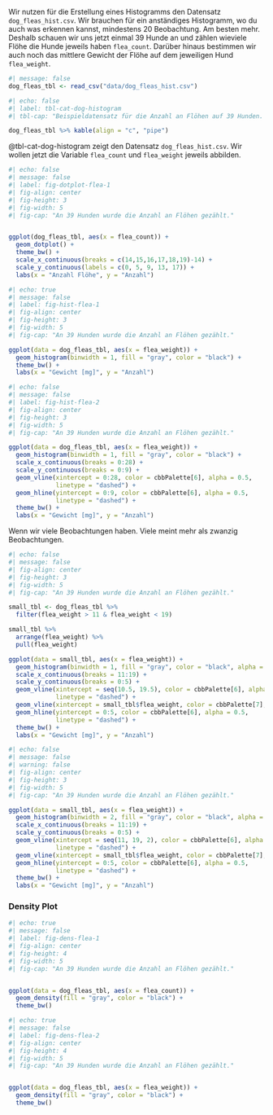 Wir nutzen für die Erstellung eines Histogramms den Datensatz `dog_fleas_hist.csv`. Wir brauchen für ein anständiges Histogramm, wo du auch was erkennen kannst, mindestens 20 Beobachtung. Am besten mehr. Deshalb schauen wir uns jetzt einmal 39 Hunde an und zählen wieviele Flöhe die Hunde jeweils haben `flea_count`. Darüber hinaus bestimmen wir auch noch das mittlere Gewicht der Flöhe auf dem jeweiligen Hund `flea_weight`.

```r
#| message: false
dog_fleas_tbl <- read_csv("data/dog_fleas_hist.csv")
```

```r
#| echo: false
#| label: tbl-cat-dog-histogram
#| tbl-cap: "Beispieldatensatz für die Anzahl an Flöhen auf 39 Hunden. Gezählt wurde die Anzahl an Flöhen `flea_count` und das gemittelte Gewicht der Flöhe `flea_weight`."

dog_fleas_tbl %>% kable(align = "c", "pipe")
```

@tbl-cat-dog-histogram zeigt den Datensatz `dog_fleas_hist.csv`. Wir wollen jetzt die Variable `flea_count` und `flea_weight` jeweils abbilden.

```r
#| echo: false
#| message: false
#| label: fig-dotplot-flea-1
#| fig-align: center
#| fig-height: 3
#| fig-width: 5
#| fig-cap: "An 39 Hunden wurde die Anzahl an Flöhen gezählt."


ggplot(dog_fleas_tbl, aes(x = flea_count)) + 
  geom_dotplot() +
  theme_bw() +
  scale_x_continuous(breaks = c(14,15,16,17,18,19)-14) +
  scale_y_continuous(labels = c(0, 5, 9, 13, 17)) +
  labs(x = "Anzahl Flöhe", y = "Anzahl") 

```

```r
#| echo: true
#| message: false
#| label: fig-hist-flea-1
#| fig-align: center
#| fig-height: 3
#| fig-width: 5
#| fig-cap: "An 39 Hunden wurde die Anzahl an Flöhen gezählt."

ggplot(data = dog_fleas_tbl, aes(x = flea_weight)) +
  geom_histogram(binwidth = 1, fill = "gray", color = "black") +
  theme_bw() +
  labs(x = "Gewicht [mg]", y = "Anzahl") 
```

```r
#| echo: false
#| message: false
#| label: fig-hist-flea-2
#| fig-align: center
#| fig-height: 3
#| fig-width: 5
#| fig-cap: "An 39 Hunden wurde die Anzahl an Flöhen gezählt."

ggplot(data = dog_fleas_tbl, aes(x = flea_weight)) +
  geom_histogram(binwidth = 1, fill = "gray", color = "black") +
  scale_x_continuous(breaks = 0:28) +
  scale_y_continuous(breaks = 0:9) +
  geom_vline(xintercept = 0:28, color = cbbPalette[6], alpha = 0.5,
             linetype = "dashed") +
  geom_hline(yintercept = 0:9, color = cbbPalette[6], alpha = 0.5,
             linetype = "dashed") +
  theme_bw() +
  labs(x = "Gewicht [mg]", y = "Anzahl") 

```

Wenn wir viele Beobachtungen haben. Viele meint mehr als zwanzig Beobachtungen.

```r
#| echo: false
#| message: false
#| fig-align: center
#| fig-height: 3
#| fig-width: 5
#| fig-cap: "An 39 Hunden wurde die Anzahl an Flöhen gezählt."

small_tbl <- dog_fleas_tbl %>% 
  filter(flea_weight > 11 & flea_weight < 19)

small_tbl %>% 
  arrange(flea_weight) %>% 
  pull(flea_weight)

ggplot(data = small_tbl, aes(x = flea_weight)) +
  geom_histogram(binwidth = 1, fill = "gray", color = "black", alpha = 0.5) +
  scale_x_continuous(breaks = 11:19) +
  scale_y_continuous(breaks = 0:5) +
  geom_vline(xintercept = seq(10.5, 19.5), color = cbbPalette[6], alpha = 0.5,
             linetype = "dashed") +
  geom_vline(xintercept = small_tbl$flea_weight, color = cbbPalette[7], size = 1.5) +
  geom_hline(yintercept = 0:5, color = cbbPalette[6], alpha = 0.5,
             linetype = "dashed") +
  theme_bw() +
  labs(x = "Gewicht [mg]", y = "Anzahl") 

```

```r
#| echo: false
#| message: false
#| warning: false
#| fig-align: center
#| fig-height: 3
#| fig-width: 5
#| fig-cap: "An 39 Hunden wurde die Anzahl an Flöhen gezählt."

ggplot(data = small_tbl, aes(x = flea_weight)) +
  geom_histogram(binwidth = 2, fill = "gray", color = "black", alpha = 0.5) +
  scale_x_continuous(breaks = 11:19) +
  scale_y_continuous(breaks = 0:5) +
  geom_vline(xintercept = seq(11, 19, 2), color = cbbPalette[6], alpha = 0.5,
             linetype = "dashed") +
  geom_vline(xintercept = small_tbl$flea_weight, color = cbbPalette[7], size = 1.5) +
  geom_hline(yintercept = 0:5, color = cbbPalette[6], alpha = 0.5,
             linetype = "dashed") +
  theme_bw() +
  labs(x = "Gewicht [mg]", y = "Anzahl") 
```

### Density Plot

```r
#| echo: true
#| message: false
#| label: fig-dens-flea-1
#| fig-align: center
#| fig-height: 4
#| fig-width: 5
#| fig-cap: "An 39 Hunden wurde die Anzahl an Flöhen gezählt."


ggplot(data = dog_fleas_tbl, aes(x = flea_count)) +
  geom_density(fill = "gray", color = "black") +
  theme_bw()


```

```r
#| echo: true
#| message: false
#| label: fig-dens-flea-2
#| fig-align: center
#| fig-height: 4
#| fig-width: 5
#| fig-cap: "An 39 Hunden wurde die Anzahl an Flöhen gezählt."


ggplot(data = dog_fleas_tbl, aes(x = flea_weight)) +
  geom_density(fill = "gray", color = "black") +
  theme_bw()


```
